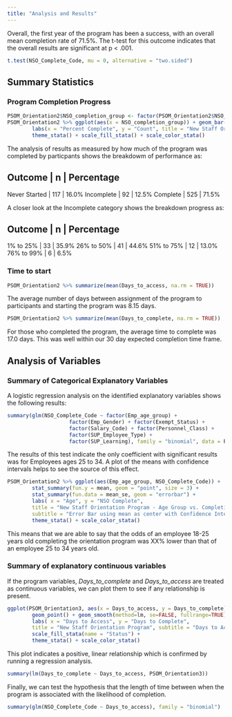 ---
title: "Analysis and Results"
---

Overall, the first year of the program has been a success, with an overall mean completion rate of 71.5%. The t-test for this outcome indicates that the overall results are significant at p < .001.

```{r}
t.test(NSO_Complete_Code, mu = 0, alternative = "two.sided")
```

## Summary Statistics

### Program Completion Progress
```{r, echo=FALSE}
PSOM_Orientation2$NSO_completion_group <- factor(PSOM_Orientation2$NSO_completion_group,levels = c("0%", "1% to 25%", "26% to 50%", "51% to 75%", "76% to 99%", "100%"))
PSOM_Orientation2 %>% ggplot(aes(x = NSO_completion_group)) + geom_bar() +
        labs(x = "Percent Complete", y = "Count", title = "New Staff Orientation Program", subtitle = "Performance Distribution") + 
        theme_stata() + scale_fill_stata() + scale_color_stata()
```

The analysis of results as measured by how much of the program was completed by particpants shows the breakdowm of performance as:

Outcome       |  n  | Percentage
----------------------------------
Never Started | 117 | 16.0%
Incomplete    |  92 | 12.5%
Complete      | 525 | 71.5%

A closer look at the Incomplete category shows the breakdown progress as:

Outcome       |  n  | Percentage
----------------------------------
1% to 25%     |  33 | 35.9%
26% to 50%    |  41 | 44.6%
51% to 75%    |  12 | 13.0%
76% to 99%    |   6 |  6.5%

### Time to start

```{r}
PSOM_Orientation2 %>% summarize(mean(Days_to_access, na.rm = TRUE))
```

The average number of days between assignment of the program to participants and starting the program was 8.15 days.

```{r}
PSOM_Orientation2 %>% summarize(mean(Days_to_complete, na.rm = TRUE))
```

For those who completed the program, the average time to complete was 17.0 days. This was well within our 30 day expected completion time frame.

## Analysis of Variables

### Summary of Categorical Explanatory Variables
A logistic regression analysis on the identified explanatory variables shows the following results:

```{r}
summary(glm(NSO_Complete_Code ~ factor(Emp_age_group) + 
                    factor(Emp_Gender) + factor(Exempt_Status) + 
                    factor(Salary_Code) + factor(Personnel_Class) + 
                    factor(SUP_Employee_Type) +
                    factor(SUP_Learning), family = "binomial", data = PSOM_Orientation2))
```

The results of this test indicate the only coefficient with significant results was for Employees ages 25 to 34. A plot of the means with confidence intervals helps to see the source of this effect.

```{r}

PSOM_Orientation2 %>% ggplot(aes(Emp_age_group, NSO_Complete_Code)) + 
        stat_summary(fun.y = mean, geom = "point", size = 3) + 
        stat_summary(fun.data = mean_se, geom = "errorbar") +
        labs( x = "Age", y = "NSO Complete", 
        title = "New Staff Orientation Program - Age Group vs. Completion", 
        subtitle = "Error Bar using mean as center with Confidence Intervals") +
        theme_stata() + scale_color_stata()
```


This means that we are able to say that the odds of an employee 18-25 years old completing the orientation program was XX% lower than that of an employee 25 to 34 years old.

### Summary of explanatory continuous variables

If the program variables, *Days_to_complete* and *Days_to_access* are treated as continuous variables, we can plot them to see if any relationship is present.

```{r}
ggplot(PSOM_Orientation3, aes(x = Days_to_access, y = Days_to_complete)) + 
        geom_point() + geom_smooth(method=lm, se=FALSE, fullrange=TRUE) +
        labs( x = "Days to Access", y = "Days to Complete", 
        title = "New Staff Orientation Program", subtitle = "Days to Access vs. Days to Complete") + 
        scale_fill_stata(name = "Status") +
        theme_stata() + scale_color_stata()

```

This plot indicates a positive, linear relationship which is confirmed by running a regression analysis.

```{r}
summary(lm(Days_to_complete ~ Days_to_access, PSOM_Orientation3))
```

Finally, we can test the hypothesis that the length of time between when the program is associated with the likelihood of completion.

```{r}
summary(glm(NSO_Complete_Code ~ Days_to_access), family = "binomial")
```

